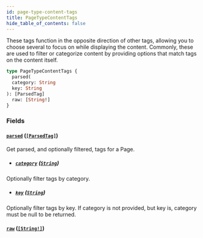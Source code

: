 ```yaml
---
id: page-type-content-tags
title: PageTypeContentTags
hide_table_of_contents: false
---
```



These tags function in the opposite direction of other tags, allowing you to
choose several to focus on while displaying the content.
Commonly, these are used to filter or categorize content by providing options that match tags on the content itself.

```graphql
type PageTypeContentTags {
  parsed(
  category: String
  key: String
): [ParsedTag]
  raw: [String!]
}
```


### Fields

#### [`parsed`](#) ([`[ParsedTag]`](/developers/demandhq-apis/demand-api/graphql/reference/objects/parsed-tag))

Get parsed, and optionally filtered, tags for a Page.
- ##### [`category`](#) ([`String`](/developers/demandhq-apis/demand-api/graphql/reference/scalars/string))

Optionally filter tags by category.


- ##### [`key`](#) ([`String`](/developers/demandhq-apis/demand-api/graphql/reference/scalars/string))

Optionally filter tags by key. If category is not provided, but key is, category must be null to be returned.


#### [`raw`](#) ([`[String!]`](/developers/demandhq-apis/demand-api/graphql/reference/scalars/string))






